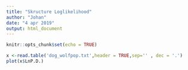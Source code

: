 ```yaml
---
title: "Skructure Loglikelihood"
author: "Johan"
date: "4 apr 2019"
output: html_document
---
```


```r
knitr::opts_chunk$set(echo = TRUE)
```
```r
x <-read.table('dog_wolfpop.txt',header = TRUE,sep='' , dec = '.')
plot(x$LnP.D.)
```

